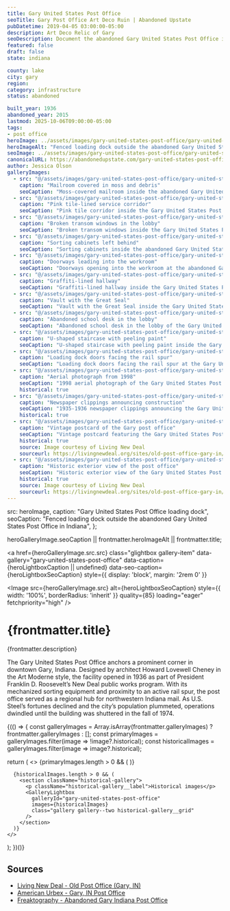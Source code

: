 ```yaml
---
title: Gary United States Post Office
seoTitle: Gary Post Office Art Deco Ruin | Abandoned Upstate
pubDatetime: 2019-04-05 03:00:00-05:00
description: Art Deco Relic of Gary
seoDescription: Document the abandoned Gary United States Post Office in Indiana, an Art Deco cornerstone from 1936 now marked by shattered windows and fading grandeur.
featured: false
draft: false
state: indiana

county: lake
city: gary
region: 
category: infrastructure
status: abandoned

built_year: 1936
abandoned_year: 2015
lastmod: 2025-10-06T09:00:00-05:00
tags:
- post office
heroImage: ../assets/images/gary-united-states-post-office/gary-united-states-post-office-exterior-fenced-loading-dock.jpg
heroImageAlt: "Fenced loading dock outside the abandoned Gary United States Post Office"
seoImage: ../assets/images/gary-united-states-post-office/gary-united-states-post-office-interior-mailroom.jpg
canonicalURL: https://abandonedupstate.com/gary-united-states-post-office/
author: Jessica Olson
galleryImages:
  - src: "@/assets/images/gary-united-states-post-office/gary-united-states-post-office-interior-mailroom.jpg"
    caption: "Mailroom covered in moss and debris"
    seoCaption: "Moss-covered mailroom inside the abandoned Gary United States Post Office"
  - src: "@/assets/images/gary-united-states-post-office/gary-united-states-post-office-interior-pink-tile.jpg"
    caption: "Pink tile-lined service corridor"
    seoCaption: "Pink tile corridor inside the Gary United States Post Office"
  - src: "@/assets/images/gary-united-states-post-office/gary-united-states-post-office-interior-broken-windows.jpg"
    caption: "Broken transom windows in the lobby"
    seoCaption: "Broken transom windows inside the Gary United States Post Office lobby"
  - src: "@/assets/images/gary-united-states-post-office/gary-united-states-post-office-interior-cabinets.jpg"
    caption: "Sorting cabinets left behind"
    seoCaption: "Sorting cabinets inside the abandoned Gary United States Post Office"
  - src: "@/assets/images/gary-united-states-post-office/gary-united-states-post-office-interior-doors.jpg"
    caption: "Doorways leading into the workroom"
    seoCaption: "Doorways opening into the workroom at the abandoned Gary United States Post Office"
  - src: "@/assets/images/gary-united-states-post-office/gary-united-states-post-office-interior-hallway.jpg"
    caption: "Graffiti-lined hallway"
    seoCaption: "Graffiti-lined hallway inside the Gary United States Post Office"
  - src: "@/assets/images/gary-united-states-post-office/gary-united-states-post-office-interior-safe.jpg"
    caption: "Vault with the Great Seal"
    seoCaption: "Vault with the Great Seal inside the Gary United States Post Office"
  - src: "@/assets/images/gary-united-states-post-office/gary-united-states-post-office-interior-school-desk.jpg"
    caption: "Abandoned school desk in the lobby"
    seoCaption: "Abandoned school desk in the lobby of the Gary United States Post Office"
  - src: "@/assets/images/gary-united-states-post-office/gary-united-states-post-office-interior-staircase.jpg"
    caption: "U-shaped staircase with peeling paint"
    seoCaption: "U-shaped staircase with peeling paint inside the Gary United States Post Office"
  - src: "@/assets/images/gary-united-states-post-office/gary-united-states-post-office-exterior-loading-dock-doors.jpg"
    caption: "Loading dock doors facing the rail spur"
    seoCaption: "Loading dock doors facing the rail spur at the Gary United States Post Office"
  - src: "@/assets/images/gary-united-states-post-office/gary-united-states-post-office-historical-1998-aerial.jpg"
    caption: "Aerial photograph from 1998"
    seoCaption: "1998 aerial photograph of the Gary United States Post Office"
    historical: true
  - src: "@/assets/images/gary-united-states-post-office/gary-united-states-post-office-historical-newspaper-articles-1935-1936.jpg"
    caption: "Newspaper clippings announcing construction"
    seoCaption: "1935-1936 newspaper clippings announcing the Gary United States Post Office"
    historical: true
  - src: "@/assets/images/gary-united-states-post-office/gary-united-states-post-office-historic-postcard.jpg"
    caption: "Vintage postcard of the Gary post office"
    seoCaption: "Vintage postcard featuring the Gary United States Post Office"
    historical: true
    source: Image courtesy of Living New Deal
    sourceurl: https://livingnewdeal.org/sites/old-post-office-gary-in/
  - src: "@/assets/images/gary-united-states-post-office/gary-united-states-post-office-historic-exterior.jpg"
    caption: "Historic exterior view of the post office"
    seoCaption: "Historic exterior view of the Gary United States Post Office"
    historical: true
    source: Image courtesy of Living New Deal
    sourceurl: https://livingnewdeal.org/sites/old-post-office-gary-in/
---
```




  src: heroImage,
  caption: "Gary United States Post Office loading dock",
  seoCaption: "Fenced loading dock outside the abandoned Gary United States Post Office in Indiana",
};

  heroGalleryImage.seoCaption || frontmatter.heroImageAlt || frontmatter.title;

<a
  href={heroGalleryImage.src.src}
  class="glightbox gallery-item"
  data-gallery="gary-united-states-post-office"
  data-caption={heroLightboxCaption || undefined}
  data-seo-caption={heroLightboxSeoCaption}
  style={{ display: 'block', margin: '2rem 0' }}
>
  <Image
    src={heroGalleryImage.src}
    alt={heroLightboxSeoCaption}
    style={{ width: '100%', borderRadius: 'inherit' }}
    quality={85}
    loading="eager"
    fetchpriority="high"
  />
</a>

<div class="my-4"></div>

# {frontmatter.title}
<p className="post-tagline" style={{ color: '#b9975c' }}>{frontmatter.description}</p>

The Gary United States Post Office anchors a prominent corner in downtown Gary, Indiana. Designed by architect Howard Lovewell Cheney in the Art Moderne style, the facility opened in 1936 as part of President Franklin D. Roosevelt’s New Deal public works program. With its mechanized sorting equipment and proximity to an active rail spur, the post office served as a regional hub for northwestern Indiana mail. As U.S. Steel’s fortunes declined and the city’s population plummeted, operations dwindled until the building was shuttered in the fall of 1974.

<div class="my-12"></div>

{(() => {
  const galleryImages = Array.isArray(frontmatter.galleryImages)
    ? frontmatter.galleryImages
    : [];
  const primaryImages = galleryImages.filter(image => !image?.historical);
  const historicalImages = galleryImages.filter(image => image?.historical);

  return (
    <>
      {primaryImages.length > 0 && (
        <GalleryLightbox
          galleryId="gary-united-states-post-office"
          images={primaryImages}
        />
      )}

      {historicalImages.length > 0 && (
        <section className="historical-gallery">
          <p className="historical-gallery__label">Historical images</p>
          <GalleryLightbox
            galleryId="gary-united-states-post-office"
            images={historicalImages}
            class="gallery gallery--two historical-gallery__grid"
          />
        </section>
      )}
    </>
  );
})()}

## Sources

- [Living New Deal - Old Post Office (Gary, IN)](https://livingnewdeal.org/sites/old-post-office-gary-in/)
- [American Urbex - Gary, IN Post Office](https://americanurbex.com/wordpress/?p=503)
- [Freaktography - Abandoned Gary Indiana Post Office](https://freaktography.com/abandoned-gary-indiana-post-office/)

<div class="my-12"></div>